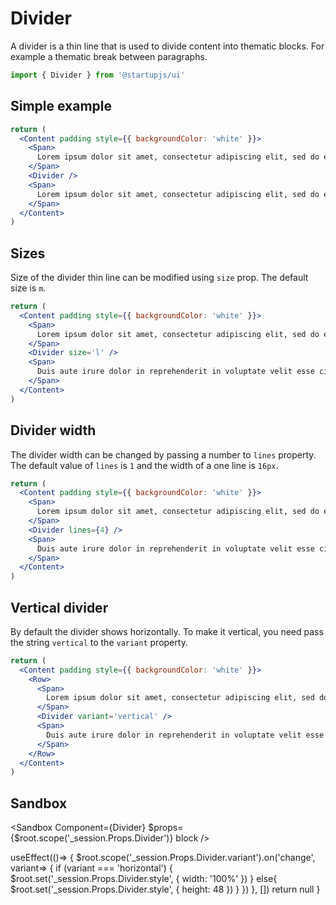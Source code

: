 
# Divider

A divider is a thin line that is used to divide content into thematic blocks. For example a thematic break between paragraphs.

```jsx
import { Divider } from '@startupjs/ui'
```

## Simple example

```jsx example
return (
  <Content padding style={{ backgroundColor: 'white' }}>
    <Span>
      Lorem ipsum dolor sit amet, consectetur adipiscing elit, sed do eiusmod tempor incididunt ut labore et dolore magna aliqua. Ut enim ad minim veniam, quis nostrud exercitation ullamco laboris nisi ut aliquip ex ea commodo consequat.
    </Span>
    <Divider />
    <Span>
      Lorem ipsum dolor sit amet, consectetur adipiscing elit, sed do eiusmod tempor incididunt ut labore et dolore magna aliqua. Ut enim ad minim veniam, quis nostrud exercitation ullamco laboris nisi ut aliquip ex ea commodo consequat.
    </Span>
  </Content>
)
```

## Sizes

Size of the divider thin line can be modified using `size` prop. The default size is `m`.

```jsx example
return (
  <Content padding style={{ backgroundColor: 'white' }}>
    <Span>
      Lorem ipsum dolor sit amet, consectetur adipiscing elit, sed do eiusmod tempor incididunt ut labore et dolore magna aliqua. Ut enim ad minim veniam, quis nostrud exercitation ullamco laboris nisi ut aliquip ex ea commodo consequat.
    </Span>
    <Divider size='l' />
    <Span>
      Duis aute irure dolor in reprehenderit in voluptate velit esse cillum dolore eu fugiat nulla pariatur. Excepteur sint occaecat cupidatat non proident, sunt in culpa qui officia deserunt mollit anim id est laborum.
    </Span>
  </Content>
)
```

## Divider width

The divider width can be changed by passing a number to `lines` property. The default value of `lines` is `1` and the width of a one line is `16px`.

```jsx example
return (
  <Content padding style={{ backgroundColor: 'white' }}>
    <Span>
      Lorem ipsum dolor sit amet, consectetur adipiscing elit, sed do eiusmod tempor incididunt ut labore et dolore magna aliqua. Ut enim ad minim veniam, quis nostrud exercitation ullamco laboris nisi ut aliquip ex ea commodo consequat.
    </Span>
    <Divider lines={4} />
    <Span>
      Duis aute irure dolor in reprehenderit in voluptate velit esse cillum dolore eu fugiat nulla pariatur. Excepteur sint occaecat cupidatat non proident, sunt in culpa qui officia deserunt mollit anim id est laborum.
    </Span>
  </Content>
)
```

## Vertical divider

By default the divider shows horizontally. To make it vertical, you need pass the string `vertical` to the `variant` property.

```jsx example
return (
  <Content padding style={{ backgroundColor: 'white' }}>
    <Row>
      <Span>
        Lorem ipsum dolor sit amet, consectetur adipiscing elit, sed do eiusmod tempor incididunt ut labore et dolore magna aliqua. Ut enim ad minim veniam, quis nostrud exercitation ullamco laboris nisi ut aliquip ex ea commodo consequat.
      </Span>
      <Divider variant='vertical' />
      <Span>
        Duis aute irure dolor in reprehenderit in voluptate velit esse cillum dolore eu fugiat nulla pariatur. Excepteur sint occaecat cupidatat non proident, sunt in culpa qui officia deserunt mollit anim id est laborum.
      </Span>
    </Row>
  </Content>
)
```

## Sandbox

<Sandbox
  Component={Divider}
  $props={$root.scope('_session.Props.Divider')}
  block
/>

  useEffect(()=> {
    $root.scope('_session.Props.Divider.variant').on('change', variant=> {
      if (variant === 'horizontal') {
        $root.set('_session.Props.Divider.style', { width: '100%' })
      } else{
        $root.set('_session.Props.Divider.style', { height: 48 })
      }
    })
  }, [])
  return null
}

<SandboxEvents />
